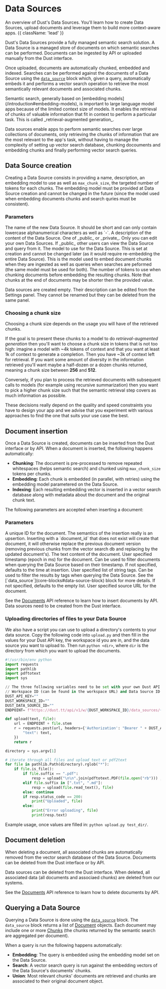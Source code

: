 
# Data Sources

An overview of Dust's Data Sources. You'll learn how to create Data Sources, upload documents and
leverage them to build more context-aware apps. {{ className: 'lead' }}

Dust's Data Sources provide a fully managed semantic search solution. A Data Source is a managed
store of documents on which semantic searches can be performed. Documents can be ingested by API or
uploaded manually from the Dust interface.

Once uploaded, documents are automatically chunked, embedded and indexed. Searches can be performed
against the documents of a Data Source using the [`data_source`](core-blocks#data-source-block)
block which, given a query, automatically embeds it and performs a vector search operation to
retrieve the most semantically relevant documents and associated chunks.

<Note>
  Semantic search, generally based on [embedding
  models](/introduction#embedding-models), is important to large language model
  apps because of the limited context size of models. It enables the retrieval
  of chunks of valuable information that fit in context to perform a particular
  task. This is called _retrieval-augmented generation_.
</Note>

Data sources enable apps to perform semantic searches over large collections of documents, only
retrieving the chunks of information that are the most relevant to the app's task, without having to
manage the complexity of setting up vector search database, chunking docouments and embedding chunks
and finally performing vector search queries.

## Data Source creation

Creating a Data Source consists in providing a name, description, an embedding model to use as well
as `max_chunk_size`, the targeted number of tokens for each chunks. The embedding model must be
provided at Data Source creation and cannot be changed in the future (since the model used when
embedding documents chunks and search quries must be consistent).

### Parameters

<Properties>
  <Property name="name" type="string">
    The name of the new Data Source. It should be short and can only contain
    lowercase alphanumerical characters as well as `-`.
  </Property>
  <Property name="description" type="optional string">
    A description of the content of the Data Source.
  </Property>
  <Property name="visibility" type="string">
    One of _public_ or _private_. Only you can edit your own Data Sources. If
    _public_ other users can view the Data Source and query from it.
  </Property>
  <Property name="embedded" type="model">
    The model to use for the Data Source. This is set at creation and cannot be
    changed later (as it would require re-embedding the entire Data Source).
    This is the model used to embed document chunks when they are ingested as
    well as queries when searches are peformed (the same model must be used for
    both).
  </Property>
  <Property name="max_chunk_size" type="integer">
    The number of tokens to use when chunking documents before embedding the
    resulting chunks. Note that chunks at the end of documents may be shorter
    then the provided value.
  </Property>
</Properties>

Data sources are created empty. Their description can be edited from the Settings panel. They cannot
be renamed but they can be deleted from the same panel.

### Choosing a chunk size

Choosing a chunk size depends on the usage you will have of the retrieved chunks.

If the goal is to present these chunks to a model to do _retrieval-augmented generation_ then you'll
want to choose a chunk size in tokens that is not too high: imagine a model with ~4k tokens of
context and that you want at least 1k of context to generate a completion. Then you have ~3k of
context left for retrieval. If you want some amount of diversity in the information retrieved you'll
want maybe a half-dozen or a dozen chunks returned, meaning a chunk size between **256** and
**512**.

Conversely, if you plan to process the retrieved documents with subsequent calls to models (for
example using recursive summarization) then you want to pick a higher chunk size such that
the semantic retrieval step covers as much information as possible.

These decisions really depend on the quality and speed constraints you have to design your app and
we advise that you experiment with various approaches to find the one that suits your use case the
best.

## Document insertion

Once a Data Source is created, documents can be inserted from the Dust interface or by API. When
a document is inserted, the following happens automatically:

- **Chunking**: The document is pre-processed to remove repeated whitespaces (helps semantic search)
  and chunked using `max_chunk_size` tokens per chunks.
- **Embedding**: Each chunk is embedded (in parallel, with retries) using the embedding model
  parametered on the Data Source.
- **Indexing**: Each resulting embedding vector is inserted in a vector search database along with
  metadata about the document and the original chunk text.

The following parameters are accepted when inserting a document:

### Parameters

<Properties>
  <Property name="document_id" type="string">
    A unique ID for the document. The semantics of the insertion really is an
    upsertion. Inserting with a `document_id` that does not exist will create
    that document, it will otherwise replace the previous document version
    (removing previous chunks from the vector search db and replacing by the
    updated document's).
  </Property>
  <Property name="text" type="string">
    The text content of the document.
  </Property>
  <Property name="timestamp" type="optional integer">
    User specified timestamp (epoch in ms) for the document. Can be used to
    filter documents when querying the Data Source based on their timestamp. If
    not specified, defaults to the time at insertion.
  </Property>
  <Property name="tags" type="optional []string">
    User specified list of string tags. Can be used to filter the results by
    tags when querying the Data Source. See the
    [`data_source`](core-blocks#data-source-block) block for more details. If
    not specified, defaults to the empty list.
  </Property>
  <Property name="source_url" type="optional string">
    User specified source URL for the document.
  </Property>
</Properties>

See the [Documents](/documents) API reference to learn how to insert documents by API. Data
sources need to be created from the Dust interface.

### Uploading directories of files to your Data Source

We also have a script you can use to upload a directory's contents to your data source. Copy the following code into `upload.py` and then fill in the values for your Dust API key, the workspace id you are in, and the data source you want to upload to. Then run `python <dir>`, where `dir` is the directory from which you want to upload the documents.

```python
#!/usr/bin/env python
import requests
import pathlib
import pdftotext
import sys

// The three following variables need to be set with your own Dust API key (can be found in the interface),
// Workspace ID (can be found in the workspace URL) and Data Source ID:
DUST_API_KEY=""
DUST_WORKSPACE_ID=""
DUST_DATA_SOURCE_ID=""
ENDPOINT= f"https://dust.tt/api/v1/w/{DUST_WORKSPACE_ID}/data_sources/{DUST_DATA_SOURCE_ID}/documents/"

def upload(text, file):
    url = ENDPOINT + file.stem
    r = requests.post(url, headers={'Authorization': "Bearer " + DUST_API_KEY}, json={
        "text": text,
    })
    return r

directory = sys.argv[1]

# iterate through all files and upload text or pdf2text
for file in pathlib.Path(directory).rglob("*"):
    if file.is_file():
        if file.suffix == ".pdf":
            resp = upload("\n\n".join(pdftotext.PDF(file.open("rb"))) , file)
        elif file.suffix in [".txt", ".md"]:
            resp = upload(file.read_text(), file)
        else: continue
        if resp.status_code == 200:
            print("Uploaded", file)
        else:
            print("Error uploading", file)
            print(resp.text)
```

Example usage, once values are filled in: `python upload.py test_dir/`.

## Document deletion

When deleting a document, all associated chunks are automatically removed from the vector search
database of the Data Source. Documents can be deleted from the Dust interface or by API.

<Note>
  Data sources can be deleted from the Dust interface. When deleted, all
  associated data (all documents and associaed chunks) are deleted from our
  systems.
</Note>

See the [Documents](/documents) API reference to learn how to delete documents by API.

## Querying a Data Source

Querying a Data Source is done using the [`data_source`](core-blocks#data-source-block) block. The
`data_source` block returns a list of [Document](/data-sources#the-document-model) objects. Each
document may include one or more [Chunks](/data-sources#the-chunk-model) (the chunks returned by
the semantic search are aggregated per document).

When a query is run the following happens automatically:

- **Embedding**: The query is embedded using the embedding model set on the Data Source.
- **Search**: A vector search query is run against the embedding vectors of the Data Source's
  documents' chunks.
- **Union**: Most relevant chunks' documents are retrieved and chunks are associated to their
  original document object.
